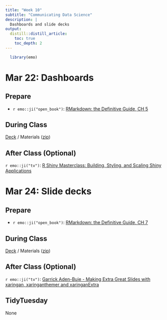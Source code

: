 ```yaml
---
title: "Week 10"
subtitle: "Communicating Data Science"
description: |
  Dashboards and slide decks
output:
  distill::distill_article:
    toc: true
    toc_depth: 2
---
```


```r
  library(emo)
```

# Mar 22: Dashboards

## Prepare

* `r emo::ji("open_book")`: [RMarkdown: the Definitive Guide, CH 5](https://bookdown.org/yihui/rmarkdown/dashboards.html)
  
## During Class

[Deck](https://ericpgreen.github.io/glhlth562/materials/communicating2/communicating2_deck.html) / Materials ([zip](https://www.dropbox.com/s/jnot6io5q77ermi/communicating2.zip?dl=1))

## After Class (Optional)

`r emo::ji("tv")`: [R Shiny Masterclass: Building, Styling, and Scaling Shiny Applications](https://youtu.be/MYVojGHeKAc)

# Mar 24: Slide decks

## Prepare

* `r emo::ji("open_book")`: [RMarkdown: the Definitive Guide, CH 7](https://bookdown.org/yihui/rmarkdown/xaringan.html)

## During Class

[Deck](https://ericpgreen.github.io/glhlth562/materials/communicating3/communicating3_deck.html) / Materials ([zip](https://www.dropbox.com/s/b8gly9oh7ovnrzt/communicating3.zip?dl=1))

## After Class (Optional)

`r emo::ji("tv")`: [Garrick Aden-Buie - Making Extra Great Slides with xaringan, xaringanthemer and xaringanExtra](https://youtu.be/FHy6NseH8yk)

## TidyTuesday

None

